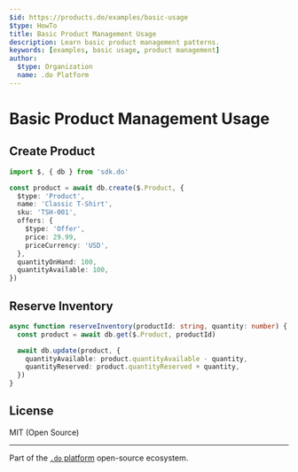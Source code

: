 ```yaml
---
$id: https://products.do/examples/basic-usage
$type: HowTo
title: Basic Product Management Usage
description: Learn basic product management patterns.
keywords: [examples, basic usage, product management]
author:
  $type: Organization
  name: .do Platform
---
```


# Basic Product Management Usage

## Create Product

```typescript
import $, { db } from 'sdk.do'

const product = await db.create($.Product, {
  $type: 'Product',
  name: 'Classic T-Shirt',
  sku: 'TSH-001',
  offers: {
    $type: 'Offer',
    price: 29.99,
    priceCurrency: 'USD',
  },
  quantityOnHand: 100,
  quantityAvailable: 100,
})
```

## Reserve Inventory

```typescript
async function reserveInventory(productId: string, quantity: number) {
  const product = await db.get($.Product, productId)

  await db.update(product, {
    quantityAvailable: product.quantityAvailable - quantity,
    quantityReserved: product.quantityReserved + quantity,
  })
}
```

## License

MIT (Open Source)

---

Part of the [`.do` platform](https://github.com/dot-do/platform) open-source ecosystem.
